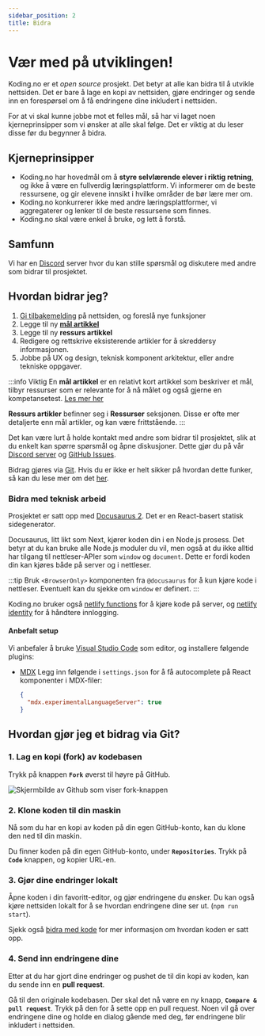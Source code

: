 ```yaml
---
sidebar_position: 2
title: Bidra
---
```



# Vær med på utviklingen!

Koding.no er et _open source_ prosjekt. Det betyr at alle kan bidra til å utvikle nettsiden.
Det er bare å lage en kopi av nettsiden, gjøre endringer og sende inn en forespørsel om å få endringene dine inkludert i nettsiden.

For at vi skal kunne jobbe mot et felles mål, så har vi laget noen kjerneprinsipper som vi ønsker at alle skal følge.
Det er viktig at du leser disse før du begynner å bidra.

## <Highlight>Kjerneprinsipper</Highlight>

- Koding.no har hovedmål om å **styre selvlærende elever i riktig retning**, og ikke å være en fullverdig læringsplattform.
  Vi informerer om de beste ressursene, og gir elevene innsikt i hvilke områder de bør lære mer om.
- Koding.no konkurrerer ikke med andre læringsplattformer, vi aggregaterer og lenker til de beste ressursene som finnes.
- Koding.no skal være enkel å bruke, og lett å forstå.

## Samfunn

Vi har en [Discord](https://discord.gg/8QH2Yz9) server hvor du kan stille spørsmål og diskutere med andre som bidrar til prosjektet.

## Hvordan bidrar jeg?

1. [Gi tilbakemelding](https://github.com/ryfylke-react-as/koding.no/issues) på nettsiden, og foreslå nye funksjoner
2. Legge til ny [**mål artikkel**](/ressurser/artikler/meta/maal-artikkel)
3. Legge til ny **ressurs artikkel**
4. Redigere og rettskrive eksisterende artikler for å skreddersy informasjonen.
5. Jobbe på UX og design, teknisk komponent arkitektur, eller andre tekniske oppgaver.

:::info Viktig
En **mål artikkel** er en relativt kort artikkel som beskriver et mål, tilbyr ressurser som er relevante for å nå målet og også gjerne en kompetansetest. [Les mer her](/ressurser/artikler/meta/maal-artikkel)

**Ressurs artikler** befinner seg i **Ressurser** seksjonen. Disse er ofte mer detaljerte enn mål artikler, og kan være frittstående.
:::

Det kan være lurt å holde kontakt med andre som bidrar til prosjektet, slik at du enkelt kan spørre spørsmål og åpne diskusjoner. Dette gjør du
på vår [Discord server](https://discord.gg/gxtAr4SzWs) og [GitHub Issues](https://github.com/ryfylke-react-as/koding.no/issues).

Bidrag gjøres via [Git](./konsepter/git). Hvis du er ikke er helt sikker på hvordan dette funker, så kan du lese mer om det [her](#hvordan-gjør-jeg-et-bidrag-via-git).

### Bidra med teknisk arbeid

Prosjektet er satt opp med [Docusaurus 2](https://docusaurus.io/docs). Det er en React-basert statisk sidegenerator.

Docusaurus, litt likt som Next, kjører koden din i en Node.js prosess. Det betyr at du kan bruke alle Node.js moduler du vil, men
også at du ikke alltid har tilgang til nettleser-APIer som `window` og `document`. Dette er fordi koden din kan kjøres både på server og i nettleser.

:::tip
Bruk `<BrowserOnly>` komponenten fra `@docusaurus` for å kun kjøre kode i nettleser. Eventuelt kan du sjekke om `window` er definert.
:::

Koding.no bruker også [netlify functions](https://www.netlify.com/products/functions/) for å kjøre kode på server, og [netlify identity](https://docs.netlify.com/visitor-access/identity/) for å håndtere innlogging.

#### Anbefalt setup

Vi anbefaler å bruke [Visual Studio Code](https://code.visualstudio.com/) som editor, og installere følgende plugins:

- [MDX](https://marketplace.visualstudio.com/items?itemName=unifiedjs.vscode-mdx)
  Legg inn følgende i `settings.json` for å få autocomplete på React komponenter i MDX-filer:
  ```json
  {
    "mdx.experimentalLanguageServer": true
  }
  ```

## Hvordan gjør jeg et bidrag via Git?

### 1. Lag en kopi (fork) av kodebasen

Trykk på knappen **`Fork`** øverst til høyre på GitHub.

<img
  src="/img/fork.png"
  alt="Skjermbilde av Github som viser fork-knappen"
/>

### 2. Klone koden til din maskin

Nå som du har en kopi av koden på din egen GitHub-konto, kan du klone den ned til din maskin.

Du finner koden på din egen GitHub-konto, under **`Repositories`**. Trykk på **`Code`** knappen, og kopier URL-en.

### 3. Gjør dine endringer lokalt

Åpne koden i din favoritt-editor, og gjør endringene du ønsker. Du kan også kjøre nettsiden lokalt for å se hvordan
endringene dine ser ut. (`npm run start`).

Sjekk også [bidra med kode](#bidra-med-kode) for mer informasjon om hvordan koden er satt opp.

### 4. Send inn endringene dine

Etter at du har gjort dine endringer og pushet de til din kopi av koden, kan du sende inn en **pull request**.

Gå til den originale kodebasen. Der skal det nå være en ny knapp, **`Compare & pull request`**. Trykk på den for å sette opp en pull request.
Noen vil gå over endringene dine og holde en dialog gående med deg, før endringene blir inkludert i nettsiden.
